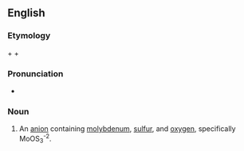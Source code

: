 ==English==
===Etymology===

{{en-term|oxy-}} + {{en-term|thio-}} + {{en-term|molybdate}}

===Pronunciation===

* {{a|US}} {{IPA|ɑksiθaɪoʊˈmɔlɪbdeɪt}}

===Noun===
{{en-noun}}

#An [[anion]] containing [[molybdenum]], [[sulfur]], and [[oxygen]], specifically MoOS<sub>3</sub><sup>-2</sup>.